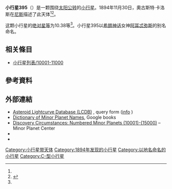 {{Infobox planet
 | minorplanet     = yes
 | name            = 395 Delia
 | background      = #D6D6D6
 | image = 
 | image_size      = 
 | caption         =
 | discovery_ref   =  <ref name="MPC-object" />
 | discoverer      = [[奧古斯特·卡洛斯|奧古斯特·卡洛斯]]
 | discovery_site  = [[尼斯|尼斯]]
 | discovered      = 1894年11月30日
 | mpc_name        = 395 Delia
 | alt_names       = 395 Delia
 | pronounced      = 
 | named_after     = <ref name="MPC-object" />
 | mp_category     = [[主帶小行星|主帶小行星]] <ref name="MPC-object" /><ref name="jpldata" />
 | orbit_ref       = <ref name="a">[http://ssd.jpl.nasa.gov/sbdb.cgi?sstr=395 395] {{Wayback|url=http://ssd.jpl.nasa.gov/sbdb.cgi?sstr=395 |date=20210719234102 }}，小行星數據庫瀏覽器（JPL Small-Body Database Browser）－[[美国国家航空航天局|美国国家航空航天局]]喷气推进实验室</ref>
 | epoch           = 2018-03-23.0（[[儒略日|JD]] 2458200.5）
 | uncertainty     = 0
 | observation_arc = 
 | aphelion = {{convert|3.024|AU|km|3|abbr=on|lk=out}}
 | perihelion      = {{convert|2.5467254|AU|km|3|abbr=on}}
 | semimajor       = 2.7853835
 | eccentricity    = 0.0856823
 | period          = 4.65[[儒略年|yr]]
 | mean_anomaly    = 341.04636[[度|°]]
 | mean_motion     = {{Deg2DMS|0.21201980|sup=ms}} / day
 | inclination     = 3.35374
 | asc_node        = 259.27887°
 | arg_peri        = 10.70574
 | mean_diameter   = 
 | rotation        = 
 | albedo          =
 | spectral_type   =
 | abs_magnitude   = 10.38<ref name="jpldata" />
}}
'''小行星395'''（{{lang-en|395 Delia}}）是一颗围绕[[太阳|太阳]][[公转|公转]]的[[小行星|小行星]]。1894年11月30日，奧古斯特·卡洛斯在[[尼斯|尼斯]]描述了此天体<ref name="a" /><ref>{{cite news|title=小行星列表|url=http://cfa-www.harvard.edu/iau/lists/NumberedMPs.txt|accessdate=2018-10-19|newspaper=哈佛大学|archive-date=2008-05-17|archive-url=https://web.archive.org/web/20080517010638/http://cfa-www.harvard.edu/iau/lists/NumberedMPs.txt|dead-url=no}}</ref>。

这颗小行星的[[绝对星等|绝对星等]]为10.38等<ref name="a" />。小行星395以[[希腊神话|希腊神话]]女神[[阿耳忒弥斯|阿耳忒弥斯]]的别名命名。

== 相关條目 ==
*[[小行星列表/10001-11000|小行星列表/10001-11000]]

== 參考資料 ==
{{reflist|refs=

<ref name="jpldata">{{cite web
 |type         = 2018-01-26 last obs.
 |title        = JPL Small-Body Database Browser:395 Delia-395 Delia
 |url          = https://ssd.jpl.nasa.gov/sbdb.cgi?sstr=395
 |publisher    = [[Jet_Propulsion_Laboratory|Jet Propulsion Laboratory]]
 |accessdate   = 28 March 2018
 |archive-date = 2021-07-19
 |archive-url  = https://web.archive.org/web/20210719234102/https://ssd.jpl.nasa.gov/sbdb.cgi?sstr=395
 |dead-url     = no
}}</ref>

<ref name="MPC-object">{{cite web
  |title      = 395 Delia
  |work      = Minor Planet Center
  |url      = https://www.minorplanetcenter.net/db_search/show_object?object_id=395
  |accessdate      = 28 March 2018
  |archive-date      = 2016-03-04
  |archive-url      = https://web.archive.org/web/20160304115702/http://minorplanetcenter.net/db_search/show_object?object_id=395
  |dead-url      = no
  }}</ref>

}}

==  外部連結 ==
* [http://www.minorplanet.info/PHP/lcdbsummaryquery.php Asteroid Lightcurve Database (LCDB)] {{Wayback|url=http://www.minorplanet.info/PHP/lcdbsummaryquery.php |date=20171210173955 }}, query form ([http://www.minorplanet.info/lightcurvedatabase.html info] {{Wayback|url=http://www.minorplanet.info/lightcurvedatabase.html |date=20171216050541 }})
* [https://books.google.com/books?id=aeAg1X7afOoC&pg Dictionary of Minor Planet Names], Google books
* [http://www.minorplanetcenter.net/iau/lists/NumberedMPs010001.html Discovery Circumstances: Numbered Minor Planets (10001)-(15000)] {{Wayback|url=http://www.minorplanetcenter.net/iau/lists/NumberedMPs010001.html |date=20180612162317 }} – Minor Planet Center
* {{AstDys|395}}
* {{JPL small body}}

{{Minor Planet Number|[[小行星394|小行星394]]|[[小行星396|小行星396]]}}
{{小天体}}

[[Category:小行星带天体|Category:小行星带天体]]
[[Category:1894年发现的小行星|Category:1894年发现的小行星]]
[[Category:以地名命名的小行星|Category:以地名命名的小行星]]
[[Category:C-型小行星|Category:C-型小行星]]